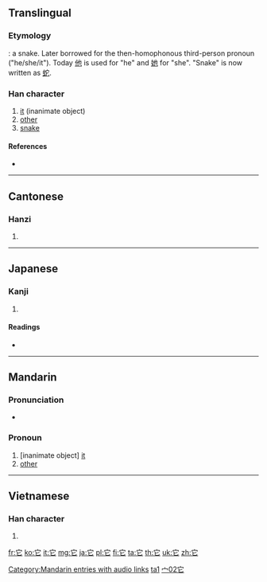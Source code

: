 {{zh-hanzi|{{zh-lookup|它}}}}
{{also|牠}}
==Translingual==

===Etymology===
{{liushu|p}}: a snake. Later borrowed for the then-homophonous third-person pronoun ("he/she/it"). Today [[他]] is used for "he" and [[她]] for "she". "Snake" is now written as [[蛇]].

===Han character===
{{Han char|rn=40|rad=宀|as=02|sn=5|four=3071<sub>1</sub>|canj=十心 (JP)|ids=⿱[[宀]][[匕]]}}

# [[it]] (inanimate object)
# [[other]]
# [[snake]]

====References====
* {{Han ref|kx=0281.140|dkj=07057|dj=0551.140|hdz=20910.030|uh=5B83|ud=23427|bh=A5A6|bd=42406}}

----

==Cantonese==

===Hanzi===
{{yue-hanzi|jyut=[[taa1]], [[to1]]|y=ta1, to1}}

# {{defn|lang=yue|sort=宀02}}

----

==Japanese==

===Kanji===
{{ja-kanji|grade=|rs=宀02}}

# {{defn|lang=ja|sort=宀02}}

====Readings====
* {{ja-readings|on=[[た]] (ta), [[しゃ]] (sha)|kun=[[へび]] (hebi)}}

----

==Mandarin==

===Pronunciation===
* {{audio|zh-tā.ogg|audio}}

===Pronoun===
{{cmn-pronoun|ts|pin=tā|pint=ta1|rs=宀02}}

# [inanimate object] [[it]]
# [[other]]

[[Category:Mandarin entries with audio links]]
[[Category:cmn:Beginning Mandarin in simplified script|ta1]]
[[Category:cmn:Beginning Mandarin in traditional script|宀02它]]

----

==Vietnamese==

===Han character===
{{vi-hantu|[[tha]], [[dà]], [[đà]]|rs=宀02}}

# {{defn|lang=vi|sort=宀02}}

[[fr:它]]
[[ko:它]]
[[it:它]]
[[mg:它]]
[[ja:它]]
[[pl:它]]
[[fi:它]]
[[ta:它]]
[[th:它]]
[[uk:它]]
[[zh:它]]